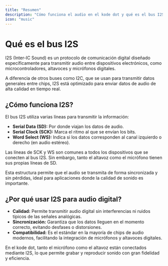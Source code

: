 ```yaml
---
title: "Resumen"
description: "Cómo funciona el audio en el kode dot y qué es el bus I2S"
icon: "music"
---
```


# Qué es el bus I2S

I2S (Inter-IC Sound) es un protocolo de comunicación digital diseñado específicamente para transmitir audio entre dispositivos electrónicos, como microcontroladores, altavoces y micrófonos digitales.

A diferencia de otros buses como I2C, que se usan para transmitir datos generales entre chips, I2S está optimizado para enviar datos de audio de alta calidad en tiempo real.


## ¿Cómo funciona I2S?

El bus I2S utiliza varias líneas para transmitir la información:
- **Serial Data (SD):** Por donde viajan los datos de audio.
- **Serial Clock (SCK):** Marca el ritmo al que se envían los bits.
- **Word Select (WS):** Indica si los datos corresponden al canal izquierdo o derecho (en audio estéreo).

Las líneas de SCK y WS son comunes a todos los dispositivos que se conecten al bus I2S. Sin embargo, tanto el altavoz como el micrófono tienen sus propias líneas de SD.

Esta estructura permite que el audio se transmita de forma sincronizada y sin pérdidas, ideal para aplicaciones donde la calidad de sonido es importante.

## ¿Por qué usar I2S para audio digital?

- **Calidad:** Permite transmitir audio digital sin interferencias ni ruidos típicos de las señales analógicas.
- **Sincronización:** Garantiza que los datos lleguen en el momento correcto, evitando desfases o distorsiones.
- **Compatibilidad:** Es el estándar en la mayoría de chips de audio modernos, facilitando la integración de micrófonos y altavoces digitales.

En el kode dot, tanto el micrófono como el altavoz están conectados mediante I2S, lo que permite grabar y reproducir sonido con gran fidelidad y eficiencia.
